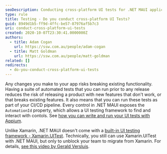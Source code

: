 ```yaml
---
seoDescription: Conducting cross-platform UI tests for .NET MAUI applications with Appium and NUnit.
type: rule
title: Testing - Do you conduct cross-platform UI Tests?
guid: 8949d1b5-ff9d-4ffc-be57-87976af5b7c3
uri: conduct-cross-platform-ui-tests
created: 2020-10-07T23:30:41.0000000Z
authors:
  - title: Adam Cogan
    url: https://ssw.com.au/people/adam-cogan
  - title: Matt Goldman
    url: https://ssw.com.au/people/matt-goldman
related: []
redirects:
  - do-you-conduct-cross-platform-ui-tests
---
```


Any changes you make to your app risks breaking existing functionality. Having a suite of automated tests that you can run prior to any release reduces the risk of releasing a product with new features that don't work, or that breaks existing features. It also means that you can run these tests as part of your CI/CD pipeline.
Every control in .NET MAUI exposes the `AutomationId` property, which allows a UI testing framework to find and interact with contols. See [how you can write and run your UI tests with Appium](https://learn.microsoft.com/en-us/samples/dotnet/maui-samples/uitest-appium-nunit/).

Unlike Xamarin, .NET MAUI doesn't come with a [built-in UI testing framework - Xamarin.UITest](https://docs.microsoft.com/en-us/appcenter/test-cloud/frameworks/uitest). Technically, you still can use Xamarin.UITest with .NET MAUI, but only to unblock your team to migrate from Xamarin. For details, [see this video by Gerald Versluis](https://www.youtube.com/watch?v=0c2U-TzmTnQ).